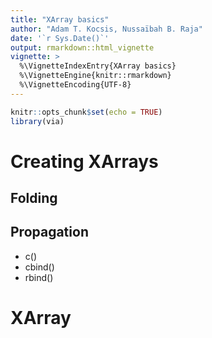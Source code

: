 ```yaml
---
title: "XArray basics"
author: "Adam T. Kocsis, Nussaïbah B. Raja"
date: '`r Sys.Date()`'
output: rmarkdown::html_vignette
vignette: >
  %\VignetteIndexEntry{XArray basics}
  %\VignetteEngine{knitr::rmarkdown}
  %\VignetteEncoding{UTF-8}
---
```


```r
knitr::opts_chunk$set(echo = TRUE)
library(via)
```

# Creating XArrays

## Folding

## Propagation

- c()
- cbind()
- rbind()

# XArray 
